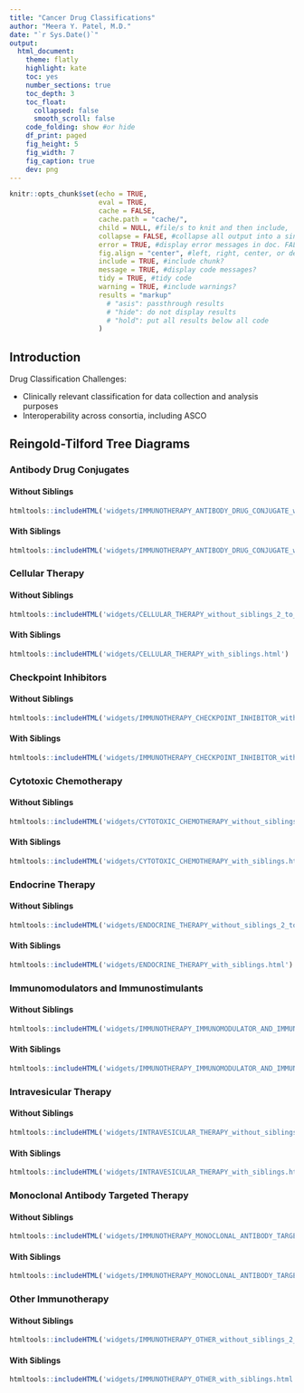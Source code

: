 ```yaml
---
title: "Cancer Drug Classifications"
author: "Meera Y. Patel, M.D."
date: "`r Sys.Date()`"
output: 
  html_document:
    theme: flatly
    highlight: kate  
    toc: yes
    number_sections: true
    toc_depth: 3 
    toc_float: 
      collapsed: false  
      smooth_scroll: false
    code_folding: show #or hide
    df_print: paged
    fig_height: 5 
    fig_width: 7 
    fig_caption: true
    dev: png
---
```


```r
knitr::opts_chunk$set(echo = TRUE,
                      eval = TRUE,
                      cache = FALSE,
                      cache.path = "cache/",
                      child = NULL, #file/s to knit and then include,
                      collapse = FALSE, #collapse all output into a single block,
                      error = TRUE, #display error messages in doc. FALSE stops render when error is thrown
                      fig.align = "center", #left, right, center, or default
                      include = TRUE, #include chunk?
                      message = TRUE, #display code messages?
                      tidy = TRUE, #tidy code 
                      warning = TRUE, #include warnings?
                      results = "markup"
                        # "asis": passthrough results
                        # "hide": do not display results 
                        # "hold": put all results below all code
                      )
```
  
  
## Introduction  

Drug Classification Challenges:  

- Clinically relevant classification for data collection and analysis purposes   
- Interoperability across consortia, including ASCO   




## Reingold-Tilford Tree Diagrams  

### Antibody Drug Conjugates  


#### Without Siblings  

```r
htmltools::includeHTML('widgets/IMMUNOTHERAPY_ANTIBODY_DRUG_CONJUGATE_without_siblings_2_to_2.html')
```



#### With Siblings  

```r
htmltools::includeHTML('widgets/IMMUNOTHERAPY_ANTIBODY_DRUG_CONJUGATE_with_siblings.html')
```



### Cellular Therapy  


#### Without Siblings  

```r
htmltools::includeHTML('widgets/CELLULAR_THERAPY_without_siblings_2_to_2.html')
```



#### With Siblings  

```r
htmltools::includeHTML('widgets/CELLULAR_THERAPY_with_siblings.html')
```



### Checkpoint Inhibitors  


#### Without Siblings  

```r
htmltools::includeHTML('widgets/IMMUNOTHERAPY_CHECKPOINT_INHIBITOR_without_siblings_2_to_2.html')
```



#### With Siblings  

```r
htmltools::includeHTML('widgets/IMMUNOTHERAPY_CHECKPOINT_INHIBITOR_with_siblings.html')
```



### Cytotoxic Chemotherapy  


#### Without Siblings  

```r
htmltools::includeHTML('widgets/CYTOTOXIC_CHEMOTHERAPY_without_siblings_2_to_2.html')
```



#### With Siblings  

```r
htmltools::includeHTML('widgets/CYTOTOXIC_CHEMOTHERAPY_with_siblings.html')
```



### Endocrine Therapy  


#### Without Siblings  

```r
htmltools::includeHTML('widgets/ENDOCRINE_THERAPY_without_siblings_2_to_2.html')
```



#### With Siblings  

```r
htmltools::includeHTML('widgets/ENDOCRINE_THERAPY_with_siblings.html')
```



### Immunomodulators and Immunostimulants  


#### Without Siblings  

```r
htmltools::includeHTML('widgets/IMMUNOTHERAPY_IMMUNOMODULATOR_AND_IMMUNOSTIMULANTS_EXCLUDING_IMMUNOSUPPRESSANTS_without_siblings_2_to_2.html')
```



#### With Siblings  

```r
htmltools::includeHTML('widgets/IMMUNOTHERAPY_IMMUNOMODULATOR_AND_IMMUNOSTIMULANTS_EXCLUDING_IMMUNOSUPPRESSANTS_with_siblings.html')
```



### Intravesicular Therapy  


#### Without Siblings  

```r
htmltools::includeHTML('widgets/INTRAVESICULAR_THERAPY_without_siblings_2_to_2.html')
```



#### With Siblings  

```r
htmltools::includeHTML('widgets/INTRAVESICULAR_THERAPY_with_siblings.html')
```



### Monoclonal Antibody Targeted Therapy  


#### Without Siblings  

```r
htmltools::includeHTML('widgets/IMMUNOTHERAPY_MONOCLONAL_ANTIBODY_TARGETED_THERAPY_without_siblings_2_to_2.html')
```



#### With Siblings  

```r
htmltools::includeHTML('widgets/IMMUNOTHERAPY_MONOCLONAL_ANTIBODY_TARGETED_THERAPY_with_siblings.html')
```



### Other Immunotherapy  


#### Without Siblings  

```r
htmltools::includeHTML('widgets/IMMUNOTHERAPY_OTHER_without_siblings_2_to_2.html')
```



#### With Siblings  

```r
htmltools::includeHTML('widgets/IMMUNOTHERAPY_OTHER_with_siblings.html')
```

